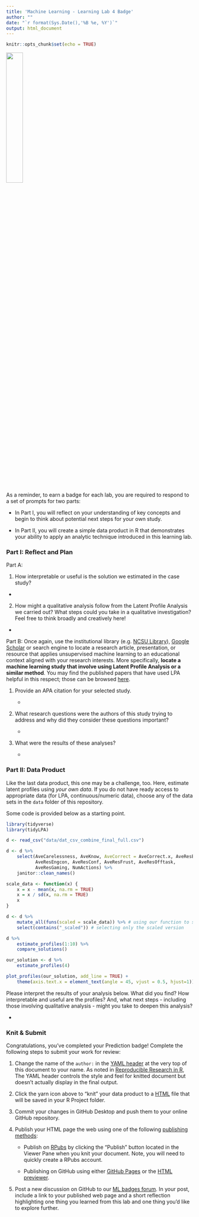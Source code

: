 ```yaml
---
title: 'Machine Learning - Learning Lab 4 Badge'
author: ""
date: "`r format(Sys.Date(),'%B %e, %Y')`"
output: html_document
---
```


```r
knitr::opts_chunk$set(echo = TRUE)
```

![](img/ML_UM_Hx.jpg){width="30%"}


As a reminder, to earn a badge for each lab, you are required to respond to a set of prompts for two parts:

-   In Part I, you will reflect on your understanding of key concepts and begin to think about potential next steps for your own study.

-   In Part II, you will create a simple data product in R that demonstrates your ability to apply an analytic technique introduced in this learning lab.

### Part I: Reflect and Plan

Part A:

1.  How interpretable or useful is the solution we estimated in the case study? 

-   

2.  How might a qualitative analysis follow from the Latent Profile Analysis we carried out? What steps could you take in a qualitative investigation? Feel free to think broadly and creatively here!

-   

Part B: Once again, use the institutional library (e.g. [NCSU Library](https://www.lib.ncsu.edu/#articles)), [Google Scholar](https://scholar.google.com/) or search engine to locate a research article, presentation, or resource that applies unsupervised machine learning to an educational context aligned with your research interests. More specifically, **locate a machine learning study that involve using Latent Profile Analysis or a similar method**. You may find the published papers that have used LPA helpful in this respect; those can be browsed [here](https://scholar.google.com/scholar?hl=en&as_sdt=0%2C34&q=tidylpa&btnG=). 

1.  Provide an APA citation for your selected study.

    -   

2.  What research questions were the authors of this study trying to address and why did they consider these questions important?

    -   

3.  What were the results of these analyses?

    -   

### Part II: Data Product

Like the last data product, this one may be a challenge, too. Here, estimate latent profiles using _your own data_. If you do not have ready access to appropriate data (for LPA, continuous/numeric data), choose any of the data sets in the `data` folder of this repository.

Some code is provided below as a starting point.

```r
library(tidyverse)
library(tidyLPA)

d <- read_csv("data/dat_csv_combine_final_full.csv")

d <- d %>% 
    select(AveCarelessness, AveKnow, AveCorrect = AveCorrect.x, AveResBored, 
           AveResEngcon, AveResConf, AveResFrust, AveResOfftask, 
           AveResGaming, NumActions) %>%
    janitor::clean_names()

scale_data <- function(x) {
    x = x - mean(x, na.rm = TRUE)
    x = x / sd(x, na.rm = TRUE)
    x
}

d <- d %>%
    mutate_all(funs(scaled = scale_data)) %>% # using our function to scale all of the variables
    select(contains("_scaled")) # selecting only the scaled version

d %>%
    estimate_profiles(1:10) %>% 
    compare_solutions()

our_solution <- d %>%
    estimate_profiles(4)

plot_profiles(our_solution, add_line = TRUE) +
    theme(axis.text.x = element_text(angle = 45, vjust = 0.5, hjust=1))
```

Please interpret the results of your analysis below. What did you find? How interpretable and useful are the profiles? And, what next steps - including those involving qualitative analysis - might you take to deepen this analysis?

-   

### Knit & Submit

Congratulations, you've completed your Prediction badge! Complete the following steps to submit your work for review:

1.  Change the name of the `author:` in the [YAML header](https://monashdatafluency.github.io/r-rep-res/yaml-header.html) at the very top of this document to your name. As noted in [Reproducible Research in R](https://monashdatafluency.github.io/r-rep-res/index.html), The YAML header controls the style and feel for knitted document but doesn't actually display in the final output.

2.  Click the yarn icon above to "knit" your data product to a [HTML](https://bookdown.org/yihui/rmarkdown/html-document.html) file that will be saved in your R Project folder.

3.  Commit your changes in GitHub Desktop and push them to your online GitHub repository.

4.  Publish your HTML page the web using one of the following [publishing methods](https://rpubs.com/cathydatascience/518692):

    -   Publish on [RPubs](https://rpubs.com) by clicking the "Publish" button located in the Viewer Pane when you knit your document. Note, you will need to quickly create a RPubs account.

    -   Publishing on GitHub using either [GitHub Pages](https://pages.github.com) or the [HTML previewer](http://htmlpreview.github.io).

5.  Post a new discussion on GitHub to our [ML badges forum](https://github.com/orgs/laser-institute/teams/machine-learning/discussions/2). In your post, include a link to your published web page and a short reflection highlighting one thing you learned from this lab and one thing you'd like to explore further.
